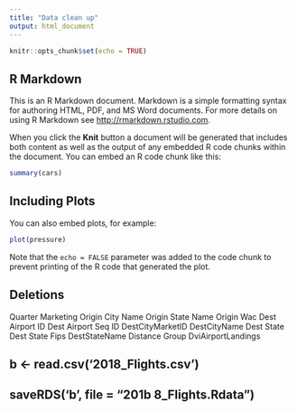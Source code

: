 ```yaml
---
title: "Data clean up"
output: html_document
---
```


```r
knitr::opts_chunk$set(echo = TRUE)
```

## R Markdown

This is an R Markdown document. Markdown is a simple formatting syntax for authoring HTML, PDF, and MS Word documents. For more details on using R Markdown see <http://rmarkdown.rstudio.com>.

When you click the **Knit** button a document will be generated that includes both content as well as the output of any embedded R code chunks within the document. You can embed an R code chunk like this:

```r
summary(cars)
```

## Including Plots

You can also embed plots, for example:

```r
plot(pressure)
```

Note that the `echo = FALSE` parameter was added to the code chunk to prevent printing of the R code that generated the plot.


## Deletions
Quarter
Marketing
Origin City Name
Origin State Name
Origin Wac
Dest Airport ID
Dest Airport Seq ID
DestCityMarketID
DestCityName
Dest State
Dest State Fips
DestStateName
Distance Group
DviAirportLandings

## b <- read.csv('2018_Flights.csv')
##  saveRDS('b', file = "201b 8_Flights.Rdata")




